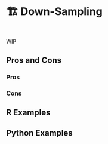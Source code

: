 # 🏗️ Down-Sampling {#sec-imbalenced-downsample}

::: {style="visibility: hidden; height: 0px;"}
## Down-Sampling
:::

WIP

## Pros and Cons

### Pros

### Cons

## R Examples

## Python Examples

